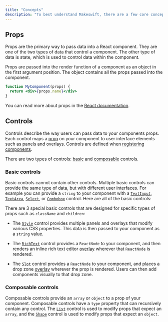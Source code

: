 ```yaml
---
title: "Concepts"
description: "To best understand Makeswift, there are a few core concepts to establish common vocabulary on."
---
```


## Props

Props are the primary way to pass data into a React component. They are one of the two types of data that control a component. The other type of data is state, which is used to control data within the component.

Props are passed into the render function of a component as an object in the first argument position. The object contains all the props passed into the component.

```jsx
function MyComponent(props) {
  return <div>{props.name}</div>
}
```

You can read more about props in the [React documentation](https://react.dev/learn/passing-props-to-a-component).

## Controls

Controls describe the way users can pass data to your components props. Each control maps a [prop](#props) on your component to user interface elements such as <Tooltip tip="Form elements in the right sidebar of the Makeswift builder">panels</Tooltip> and <Tooltip tip="Interactive elements placed on the Makeswift builder preview">overlays</Tooltip>. Controls are defined when [registering components](/reference/register-component).

There are two types of controls: [basic](#basic) and [composable](#composable) controls.

### Basic controls

Basic controls cannot contain other controls. Multiple basic controls can provide the same type of data, but with different user interfaces. For example you can provide a `string` to your component with a [`TextInput`](/reference/controls/text-input), [`TextArea`](/reference/controls/text-area), [`Select`](/reference/controls/select), or [`Combobox`](/reference/controls/combobox) control. Here are all of the basic controls:

<CardGroup cols={3}>
  <Card
    title="Checkbox"
    icon="square-check"
    href="/reference/controls/checkbox"
  />
  <Card title="Color" icon="palette" href="/reference/controls/color" />
  <Card
    title="Combobox"
    icon="input-pipe"
    href="/reference/controls/combobox"
  />
  <Card title="Image" icon="image" href="/reference/controls/image" />
  <Card title="Link" icon="link" href="/reference/controls/link" />
  <Card title="Number" icon="input-numeric" href="/reference/controls/number" />
  <Card title="Select" icon="list-dropdown" href="/reference/controls/select" />
  <Card
    title="TextArea"
    icon="input-text"
    href="/reference/controls/text-area"
  />
  <Card
    title="TextInput"
    icon="input-text"
    href="/reference/controls/text-input"
  />
</CardGroup>

There are 3 special basic controls that are designed for specific types of props such as `className` and `children`:

<CardGroup cols={3}>
  <Card title="Style" icon="droplet" href="/reference/controls/style" />
  <Card title="RichText" icon="text" href="/reference/controls/rich-text" />
  <Card title="Slot" icon="square-dashed" href="/reference/controls/slot" />
</CardGroup>

- The [`Style`](/reference/controls/style) control provides multiple <Tooltip tip="Form elements in the right sidebar of the Makeswift builder">panels</Tooltip> and <Tooltip tip="Interactive elements placed on the Makeswift builder preview">overlays</Tooltip> that modify various CSS properties. This data is then passed to your component as a `string` value.

- The [`RichText`](/reference/controls/rich-text) control provides a `ReactNode` to your component, and then renders an inline rich text editor [overlay](/reference/concepts/overlays) wherever that `ReactNode` is rendered.

- The [`Slot`](/reference/controls/slot) control provides a `ReactNode` to your component, and places a drop zone [overlay](/reference/concepts/overlay) wherever the prop is rendered. Users can then add components visually to that drop zone.

### Composable controls

Composable controls provide an `array` or `object` to a prop of your component. Composable controls have a `type` property that can recursively contain any control. The [`List`](/reference/controls/list) control is used to modify props that expect an `array`, and the [`Shape`](/reference/controls/shape) control is used to modify props that expect an `object`.

<CardGroup cols={2}>
  <Card title="List" icon="list" href="/reference/controls/list" />
  <Card title="Shape" icon="brackets-curly" href="/reference/controls/shape" />
</CardGroup>
